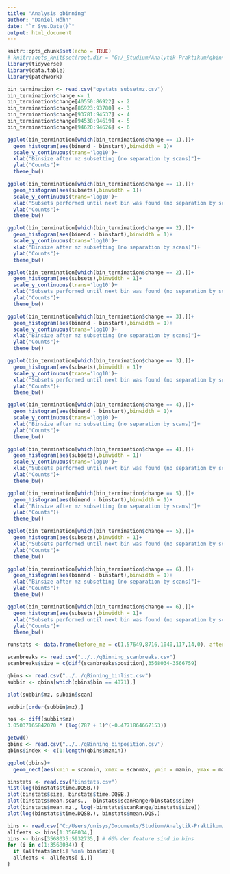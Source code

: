 ```yaml
---
title: "Analysis qbinning"
author: "Daniel Höhn"
date: "`r Sys.Date()`"
output: html_document
---
```


```r
knitr::opts_chunk$set(echo = TRUE)
# knitr::opts_knit$set(root.dir = "G:/_Studium/Analytik-Praktikum/qbinning")
library(tidyverse)
library(data.table)
library(patchwork)
```


```r
bin_termination <- read.csv("opstats_subsetmz.csv")
bin_termination$change <- 1
bin_termination$change[40550:86922] <- 2
bin_termination$change[86923:93780] <- 3
bin_termination$change[93781:94537] <- 4
bin_termination$change[94538:94619] <- 5
bin_termination$change[94620:94626] <- 6

```


```r
ggplot(bin_termination[which(bin_termination$change == 1),])+
  geom_histogram(aes(binend - binstart),binwidth = 1)+
  scale_y_continuous(trans='log10')+
  xlab("Binsize after mz subsetting (no separation by scans)")+
  ylab("Counts")+
  theme_bw()

ggplot(bin_termination[which(bin_termination$change == 1),])+
  geom_histogram(aes(subsets),binwidth = 1)+
  scale_y_continuous(trans='log10')+
  xlab("Subsets performed until next bin was found (no separation by scans)")+
  ylab("Counts")+
  theme_bw()

ggplot(bin_termination[which(bin_termination$change == 2),])+
  geom_histogram(aes(binend - binstart),binwidth = 1)+
  scale_y_continuous(trans='log10')+
  xlab("Binsize after mz subsetting (no separation by scans)")+
  ylab("Counts")+
  theme_bw()

ggplot(bin_termination[which(bin_termination$change == 2),])+
  geom_histogram(aes(subsets),binwidth = 1)+
  scale_y_continuous(trans='log10')+
  xlab("Subsets performed until next bin was found (no separation by scans)")+
  ylab("Counts")+
  theme_bw()

ggplot(bin_termination[which(bin_termination$change == 3),])+
  geom_histogram(aes(binend - binstart),binwidth = 1)+
  scale_y_continuous(trans='log10')+
  xlab("Binsize after mz subsetting (no separation by scans)")+
  ylab("Counts")+
  theme_bw()

ggplot(bin_termination[which(bin_termination$change == 3),])+
  geom_histogram(aes(subsets),binwidth = 1)+
  scale_y_continuous(trans='log10')+
  xlab("Subsets performed until next bin was found (no separation by scans)")+
  ylab("Counts")+
  theme_bw()

ggplot(bin_termination[which(bin_termination$change == 4),])+
  geom_histogram(aes(binend - binstart),binwidth = 1)+
  scale_y_continuous(trans='log10')+
  xlab("Binsize after mz subsetting (no separation by scans)")+
  ylab("Counts")+
  theme_bw()

ggplot(bin_termination[which(bin_termination$change == 4),])+
  geom_histogram(aes(subsets),binwidth = 1)+
  scale_y_continuous(trans='log10')+
  xlab("Subsets performed until next bin was found (no separation by scans)")+
  ylab("Counts")+
  theme_bw()

ggplot(bin_termination[which(bin_termination$change == 5),])+
  geom_histogram(aes(binend - binstart),binwidth = 1)+
  xlab("Binsize after mz subsetting (no separation by scans)")+
  ylab("Counts")+
  theme_bw()

ggplot(bin_termination[which(bin_termination$change == 5),])+
  geom_histogram(aes(subsets),binwidth = 1)+
  xlab("Subsets performed until next bin was found (no separation by scans)")+
  ylab("Counts")+
  theme_bw()

ggplot(bin_termination[which(bin_termination$change == 6),])+
  geom_histogram(aes(binend - binstart),binwidth = 1)+
  xlab("Binsize after mz subsetting (no separation by scans)")+
  ylab("Counts")+
  theme_bw()

ggplot(bin_termination[which(bin_termination$change == 6),])+
  geom_histogram(aes(subsets),binwidth = 1)+
  xlab("Subsets performed until next bin was found (no separation by scans)")+
  ylab("Counts")+
  theme_bw()
```


```r
runstats <- data.frame(before_mz = c(1,57649,8716,1040,117,14,0), after_mz = c(40549,46373,6858,757,82,7,0), newbins = c(4114, 33589, 5134, 551, 54, 6, 0), perfectbins = c(2716,14905,1469,143,7,0,0))
```

```r
scanbreaks <- read.csv("../../qBinning_scanbreaks.csv")
scanbreaks$size = c(diff(scanbreaks$position),3568034-3566759)
```

```r
qbins <- read.csv("../../qBinning_binlist.csv")
subbin <- qbins[which(qbins$bin == 4871),]

plot(subbin$mz, subbin$scan)

subbin[order(subbin$mz),]

nos <- diff(subbin$mz)
3.05037165842070 * (log(787 + 1)^(-0.4771864667153))
```

```r
getwd()
qbins <- read.csv("../../qBinning_binposition.csv")
qbins$index <- c(1:length(qbins$mzmin))

ggplot(qbins)+
  geom_rect(aes(xmin = scanmin, xmax = scanmax, ymin = mzmin, ymax = mzmax, colour = index))
```


```r
binstats <- read.csv("binstats.csv")
hist(log(binstats$time.DQSB.))
plot(binstats$size, binstats$time.DQSB.)
plot(binstats$mean.scans., -binstats$scanRange/binstats$size)
plot(binstats$mean.mz., log(-binstats$scanRange/binstats$size))
plot(log(binstats$time.DQSB.), binstats$mean.DQS.)
```


```r
bins <- read.csv("C:/Users/unisys/Documents/Studium/Analytik-Praktikum/qBinning_binlist.csv")
allfeats <- bins[1:3568034,]
bins <- bins[3568035:5932735,] # 66% der feature sind in bins
for (i in c(1:3568034)) {
  if (allfeats$mz[i] %in% bins$mz){
  allfeats <- allfeats[-i,]}
}


```

